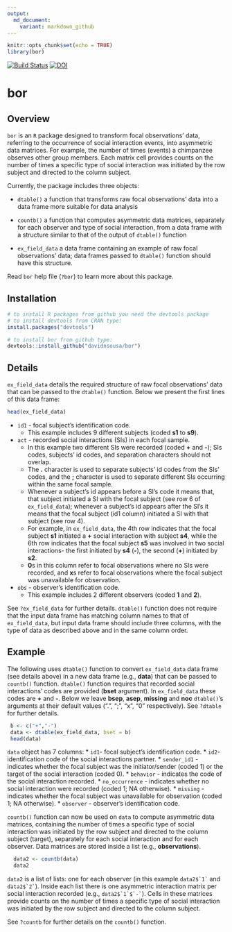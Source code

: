 ```yaml
---
output:
  md_document:
    variant: markdown_github
---
```


```r
knitr::opts_chunk$set(echo = TRUE)
library(bor)
```

[![Build Status](https://travis-ci.org/davidnsousa/bor.svg?branch=master)](https://travis-ci.org/davidnsousa/bor) [![DOI](https://zenodo.org/badge/DOI/10.5281/zenodo.1317543.svg)](https://doi.org/10.5281/zenodo.1317543)

# bor

## Overview

`bor`  is an `R` package designed to transform focal observations' data, referring to the occurrence of social interaction events, into asymmetric data matrices. For example, the number of times (events) a chimpanzee observes other group members. Each matrix cell provides counts on the number of times a specific type of social interaction was initiated by the row subject and directed to the column subject.

Currently, the package includes three objects:

* `dtable()` a function that transforms raw focal observations' data into a data frame
more suitable for data analysis

* `countb()` a function that computes asymmetric data matrices, separately for each observer and type of social interaction, from a data frame with a structure similar to that of the output of `dtable()` function

* `ex_field_data` a data frame containing an example of raw focal observations' data; data frames passed to `dtable()` function should have this structure.


Read `bor` help file (`?bor`) to learn more about this package.


## Installation

```r
# to install R packages from github you need the devtools package
# to install devtools from CRAN type:
install.packages("devtools")

# to install bor from github type:
devtools::install_github("davidnsousa/bor")
```

## Details

`ex_field_data` details the required structure of raw focal observations' data that can be passed to the `dtable()` function.
Below we present the first lines of this data frame:

``` r
head(ex_field_data)
```

* `id1` - focal subject's identification code.
  + This example includes 9 different subjects (coded **s1** to **s9**).

* `act` - recorded social interactions (SIs) in each focal sample.
  + In this example two different SIs were recorded (coded **+** and **-**); SIs codes, subjects' id codes, and separation characters should not overlap.
  + The **.** character is used to separate subjects' id codes from the SIs' codes, and the **;** character is used to separate different SIs occurring within the same focal sample.
  + Whenever a subject's id appears before a SI's code it means that, that subject initiated a SI with the focal subject (see row 6 of `ex_field_data`); whenever a subject's id appears after the SI's it means that the focal subject (id1 column) initiated a SI with that subject (see row 4).
  + For example, in `ex_field_data`, the 4th row indicates that the focal subject **s1** initiated a **+** social interaction with subject **s4**, while the 6th row indicates that the focal subject **s5** was involved in two social interactions- the first initiated by **s4** (**-**), the second (**+**) initiated by **s2**.
  + **0**s in this column refer to focal observations where no SIs were recorded, and **x**s refer to focal observations where the focal subject was unavailable for observation.

* `obs` - observer's identification code.
  + This example includes 2 different observers (coded **1** and **2**).

See `?ex_field_data` for further details.
`dtable()` function does not require that the input data frame has matching column names to that of `ex_field_data`, but input data frame should include three columns, with the type of data as described above and in the same column order.


## Example

The following uses `dtable()` function to convert `ex_field_data` data frame (see details above) in a new data frame (e.g., **data**) that can be passed to `countb()` function.
`dtable()` function requires that recorded social interactions' codes are provided (**bset** argument). In `ex_field_data` these codes are **+** and **-**.
Below we leave **bsep**, **asep**, **missing** and **noc**  `dtable()`'s arguments at their default values (".", ";", "x", "0" respectively). See `?dtable` for further details.

``` r
 b <- c("+","-")
 data <- dtable(ex_field_data, bset = b)
 head(data)
```

`data` object has 7 columns: 
* `id1`- focal subject's identification code.
* `id2`- identification code of the social interactions partner.
* `sender_id1` - indicates whether the focal subject was the initiator/sender (coded 1) or the target of the social interaction (coded 0).
* `behavior` - indicates the code of the social interaction recorded.
* `no_occurrence` - indicates whether no social interaction were recorded (coded 1; NA otherwise).
* `missing` - indicates whether the focal subject was unavailable for observation (coded 1; NA otherwise).
* `observer` - observer's identification code.

`countb()` function can now be used on `data` to compute asymmetric data matrices, containing the number of times a specific type of social interaction was initiated by the row subject and directed to the column subject (target), separately for each social interaction and for each observer. Data matrices are stored inside a list (e.g., **observations**).

``` r
  data2 <- countb(data)
  data2
```

`data2` is a list of lists: one for each observer (in this example ``data2$`1` `` and ``data2$`2` ``). Inside each list there is one asymmetric interaction matrix per social interaction recorded (e.g., ``data2$`1`$`-` ``). Cells in these matrices provide counts on the number of times a specific type of social interaction was initiated by the row subject and directed to the column subject.

See `?countb` for further details on the `countb()` function.
